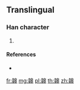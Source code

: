 {{character info/new}}
==Translingual==

===Han character===
{{Han char|rn=178|rad=韋|as=10|sn=19|four=46543|canj=DQHAJ}}

# {{defn|Han|sort=韋10}}

====References====
* {{Han ref|kx=1395.071|hdz=74509.091|uh=97DF|ud=38879|bh=F3A6|bd=62374}}

[[fr:韟]]
[[mg:韟]]
[[pl:韟]]
[[th:韟]]
[[zh:韟]]